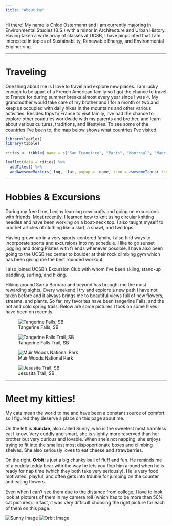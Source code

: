 ```yaml
---
title: "About Me"
---
```


Hi there! My name is Chloé Ostermann and I am currently majoring in Environmental Studies (B.S.) with a minor in Architecture and Urban History. Having taken a wide array of classes at UCSB, I have pinpointed that I am interested in topics of Sustainability, Renewable Energy, and Environmental Engineering.

------------------------------------------------------------------------

# Traveling

One thing about me is I love to travel and explore new places. I am lucky enough to be apart of a French American family so I got the chance to travel to France for during summer breaks almost every year since I was 4. My grandmother would take care of my brother and I for a month or two and keep us occupied with daily hikes in the mountains and other various activities. Besides trips to France to visit family, I've had the chance to explore other countries worldwide with my parents and brother, and learn about various cultures, traditions, and lifestyles. To see some of the countries I've been to, the map below shows what countries I've visited.

```r
library(leaflet) 
library(tibble)

cities <- tibble( name = c("San Francisco", "Paris", "Montreal", "Madrid", "Hanoi", "Tahiti", "Cape Town"), lat = c(37.7602523640256, 48.86198773083308, 45.50566793423559, 40.415765578600706, 21.034791719384796, -17.543761791615648, -33.9255539018927), lng = c(-122.42681736086065, 2.294159806953058, -73.5819271670175, -3.7063982175738746, 105.8347141261459, -149.83170940623626, 18.43387871377049) )

leaflet(data = cities) %>% 
  addTiles() %>% 
  addAwesomeMarkers(~lng, ~lat, popup = ~name, icon = awesomeIcons( icon = "globe", iconColor = "black", markerColor = "green", library = "fa" ))
```

------------------------------------------------------------------------

# Hobbies & Excursions

During my free time, I enjoy learning new crafts and going on excursions with friends. Most recently, I learned how to knit using circular knitting needles and have been working on a boat-neck top. I also taught myself to crochet articles of clothing like a skirt, a shawl, and two tops.

Having grown up in a very sports-centered family, I also find ways to incorporate sports and excursions into my schedule. I like to go sunset jogging and doing Pilates with friends whenever possible. I have also been going to the UCSB rec center to boulder at their rock climbing gym which has been giving me the best rounded workout.

I also joined UCSB's Excursion Club with whom I've been skiing, stand-up paddling, surfing, and hiking.

Hiking around Santa Barbara and beyond has brought me the most rewarding sights. Every weekend I try and explore a new path I have not taken before and it always brings me to beautiful views full of new flowers, streams, and plants. So far, my favorites have been tangerine Falls, and the hot and cold spring trails. Below are some pictures I took on some hikes I have been on recently.

::: {layout="[[1, 1, 1, 1]]"}
![Tangerine Falls, SB](media/hikes/tangerine_fall.png)

![Tangerine Falls Trail, SB](media/hikes/tangerine1.png){group="aa" description="Tangerine Falls Trail"}

![Muir Woods National Park](media/hikes/muir_woods.png){group="aa" description="Muir Woods National Park"}

![Jesusita Trail, SB](media/hikes/jesusita.png){group="aa" description="Jesusita Trail, SB"}
:::

------------------------------------------------------------------------

# Meet my kitties!

My cats mean the world to me and have been a constant source of comfort so I figured they deserve a place on this page about me.

On the left is **Sundae**, also called Sunny, who is the sweetest most harmless cat I know. Very cuddly and smart, she is slightly more reserved than her brother but very curious and lovable. When she's not napping, she enjoys trying to fit into the smallest most dispoportionate boxes and climbing shelves. She also seriously loves to eat cheese and strawberries.

On the right, **Orbit** is just a big chunky ball of fluff and fun. He reminds me of a cuddly teddy bear with the way he lets you flop him around when he is ready for nap time (which they both take very seriously). He is very food motivated, playful, and often gets into trouble for jumping on the counter and eating flowers.

Even when I can't see them due to the distance from college, I love to look look at pictures of them in my camera roll (which has to be more than 50% cat pictures). In fact, it was very difficult choosing the right picture for each of them on this page.

::: side-by-side
![Sunny Image](media/Sunny.png) ![Orbit Image](media/Orbit.png)
:::

